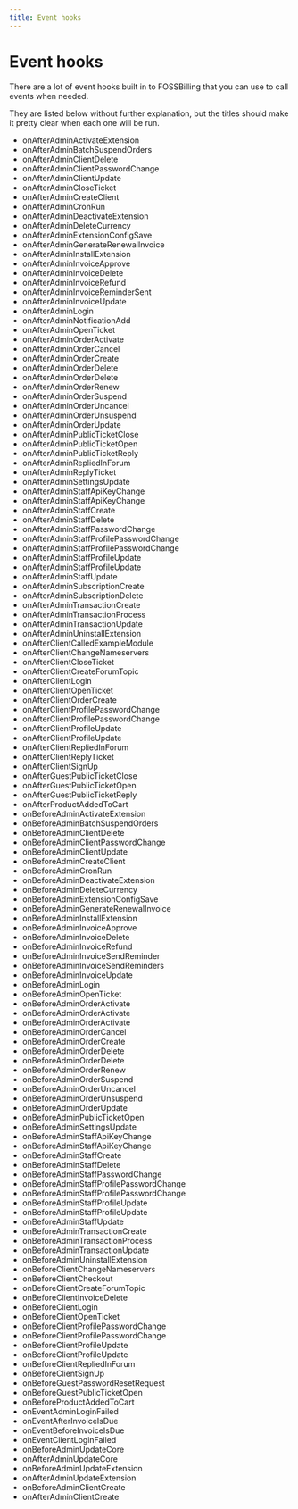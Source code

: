 ```yaml
---
title: Event hooks
---
```


# Event hooks

There are a lot of event hooks built in to FOSSBilling that you can use to call events when needed. 

They are listed below without further explanation, but the titles should make it pretty clear when each one will be run. 

* onAfterAdminActivateExtension
* onAfterAdminBatchSuspendOrders
* onAfterAdminClientDelete
* onAfterAdminClientPasswordChange
* onAfterAdminClientUpdate
* onAfterAdminCloseTicket
* onAfterAdminCreateClient
* onAfterAdminCronRun
* onAfterAdminDeactivateExtension
* onAfterAdminDeleteCurrency
* onAfterAdminExtensionConfigSave
* onAfterAdminGenerateRenewalInvoice
* onAfterAdminInstallExtension
* onAfterAdminInvoiceApprove
* onAfterAdminInvoiceDelete
* onAfterAdminInvoiceRefund
* onAfterAdminInvoiceReminderSent
* onAfterAdminInvoiceUpdate
* onAfterAdminLogin
* onAfterAdminNotificationAdd
* onAfterAdminOpenTicket
* onAfterAdminOrderActivate
* onAfterAdminOrderCancel
* onAfterAdminOrderCreate
* onAfterAdminOrderDelete
* onAfterAdminOrderDelete
* onAfterAdminOrderRenew
* onAfterAdminOrderSuspend
* onAfterAdminOrderUncancel
* onAfterAdminOrderUnsuspend
* onAfterAdminOrderUpdate
* onAfterAdminPublicTicketClose
* onAfterAdminPublicTicketOpen
* onAfterAdminPublicTicketReply
* onAfterAdminRepliedInForum
* onAfterAdminReplyTicket
* onAfterAdminSettingsUpdate
* onAfterAdminStaffApiKeyChange
* onAfterAdminStaffApiKeyChange
* onAfterAdminStaffCreate
* onAfterAdminStaffDelete
* onAfterAdminStaffPasswordChange
* onAfterAdminStaffProfilePasswordChange
* onAfterAdminStaffProfilePasswordChange
* onAfterAdminStaffProfileUpdate
* onAfterAdminStaffProfileUpdate
* onAfterAdminStaffUpdate
* onAfterAdminSubscriptionCreate
* onAfterAdminSubscriptionDelete
* onAfterAdminTransactionCreate
* onAfterAdminTransactionProcess
* onAfterAdminTransactionUpdate
* onAfterAdminUninstallExtension
* onAfterClientCalledExampleModule
* onAfterClientChangeNameservers
* onAfterClientCloseTicket
* onAfterClientCreateForumTopic
* onAfterClientLogin
* onAfterClientOpenTicket
* onAfterClientOrderCreate
* onAfterClientProfilePasswordChange
* onAfterClientProfilePasswordChange
* onAfterClientProfileUpdate
* onAfterClientProfileUpdate
* onAfterClientRepliedInForum
* onAfterClientReplyTicket
* onAfterClientSignUp
* onAfterGuestPublicTicketClose
* onAfterGuestPublicTicketOpen
* onAfterGuestPublicTicketReply
* onAfterProductAddedToCart
* onBeforeAdminActivateExtension
* onBeforeAdminBatchSuspendOrders
* onBeforeAdminClientDelete
* onBeforeAdminClientPasswordChange
* onBeforeAdminClientUpdate
* onBeforeAdminCreateClient
* onBeforeAdminCronRun
* onBeforeAdminDeactivateExtension
* onBeforeAdminDeleteCurrency
* onBeforeAdminExtensionConfigSave
* onBeforeAdminGenerateRenewalInvoice
* onBeforeAdminInstallExtension
* onBeforeAdminInvoiceApprove
* onBeforeAdminInvoiceDelete
* onBeforeAdminInvoiceRefund
* onBeforeAdminInvoiceSendReminder
* onBeforeAdminInvoiceSendReminders
* onBeforeAdminInvoiceUpdate
* onBeforeAdminLogin
* onBeforeAdminOpenTicket
* onBeforeAdminOrderActivate
* onBeforeAdminOrderActivate
* onBeforeAdminOrderActivate
* onBeforeAdminOrderCancel
* onBeforeAdminOrderCreate
* onBeforeAdminOrderDelete
* onBeforeAdminOrderDelete
* onBeforeAdminOrderRenew
* onBeforeAdminOrderSuspend
* onBeforeAdminOrderUncancel
* onBeforeAdminOrderUnsuspend
* onBeforeAdminOrderUpdate
* onBeforeAdminPublicTicketOpen
* onBeforeAdminSettingsUpdate
* onBeforeAdminStaffApiKeyChange
* onBeforeAdminStaffApiKeyChange
* onBeforeAdminStaffCreate
* onBeforeAdminStaffDelete
* onBeforeAdminStaffPasswordChange
* onBeforeAdminStaffProfilePasswordChange
* onBeforeAdminStaffProfilePasswordChange
* onBeforeAdminStaffProfileUpdate
* onBeforeAdminStaffProfileUpdate
* onBeforeAdminStaffUpdate
* onBeforeAdminTransactionCreate
* onBeforeAdminTransactionProcess
* onBeforeAdminTransactionUpdate
* onBeforeAdminUninstallExtension
* onBeforeClientChangeNameservers
* onBeforeClientCheckout
* onBeforeClientCreateForumTopic
* onBeforeClientInvoiceDelete
* onBeforeClientLogin
* onBeforeClientOpenTicket
* onBeforeClientProfilePasswordChange
* onBeforeClientProfilePasswordChange
* onBeforeClientProfileUpdate
* onBeforeClientProfileUpdate
* onBeforeClientRepliedInForum
* onBeforeClientSignUp
* onBeforeGuestPasswordResetRequest
* onBeforeGuestPublicTicketOpen
* onBeforeProductAddedToCart
* onEventAdminLoginFailed
* onEventAfterInvoiceIsDue
* onEventBeforeInvoiceIsDue
* onEventClientLoginFailed
* onBeforeAdminUpdateCore
* onAfterAdminUpdateCore
* onBeforeAdminUpdateExtension
* onAfterAdminUpdateExtension
* onBeforeAdminClientCreate
* onAfterAdminClientCreate
